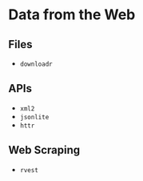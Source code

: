 # Data from the Web

## Files

- `downloadr`

## APIs

- `xml2`
- `jsonlite`
- `httr`


## Web Scraping

- `rvest`